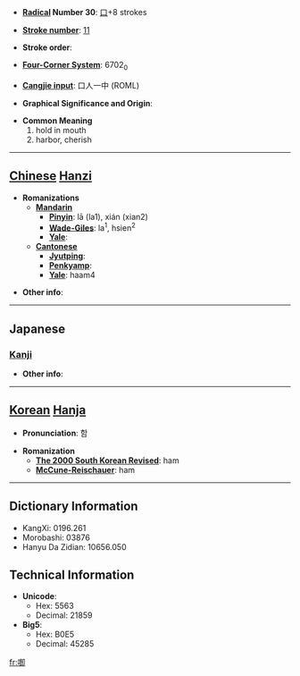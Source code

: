* '''[[Wiktionary:Chinese radical index| Radical]] Number 30''': [[Wiktionary:Chinese radical index 口|口]]+8 strokes

* '''[[Wiktionary:Chinese total strokes index|Stroke number]]''': [[Wiktionary:Chinese total strokes index 11|11]]

* '''Stroke order''': 

* '''[[Wiktionary:Chinese four corner index|Four-Corner System]]''': 6702<sub>0</sub>

* '''[[Wiktionary:Chinese Cangjie index|Cangjie input]]''': 口人一中 (ROML)

* '''Graphical Significance and Origin''': 

* '''Common Meaning'''
*#hold in mouth
*# harbor, cherish


----

== [[Chinese]] [[Hanzi]] ==

* '''Romanizations'''
** '''[[Mandarin]]'''
*** '''[[Pinyin]]''': lā (la1), xián (xian2)
*** '''[[Wade-Giles]]''': la<sup>1</sup>, hsien<sup>2</sup>
*** '''[[Yale]]''': 
** '''[[Cantonese]]'''
*** '''[[Jyutping]]''':
*** '''[[Penkyamp]]''': 
*** '''[[Yale]]''': haam4

* '''Other info''': 

----

==Japanese==
===[[Kanji]]===
{{kanji|on readings=[[かん]] (kan), [[がん]] (gan)|kun readings=[[くつわ]] (kutsuwa), [[くつばみ]] (kutsubami), [[ふくむ]] (fukumu)}}

* '''Other info''':  

----

== [[Korean]] [[Hanja]] ==

* '''Pronunciation''': 함

* '''Romanization'''
** '''[[The 2000 South Korean Revised Romanization|The 2000 South Korean Revised]]''': ham
** '''[[McCune-Reischauer]]''': ham

----

== Dictionary Information ==

* KangXi: 0196.261
* Morobashi: 03876
* Hanyu Da Zidian: 10656.050

== Technical Information ==

* '''Unicode''':
** Hex: 5563
** Decimal: 21859
* '''Big5''':
** Hex: B0E5
** Decimal: 45285

[[fr:啣]]